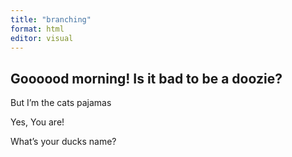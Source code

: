 ```yaml
---
title: "branching"
format: html
editor: visual
---
```


## Goooood morning! Is it bad to be a doozie?

But I'm the cats pajamas

Yes, You are!

What's your ducks name?
